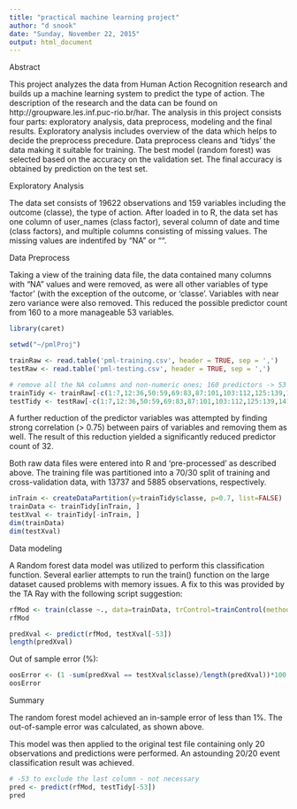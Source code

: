 ```yaml
---
title: "practical machine learning project"
author: "d snook"
date: "Sunday, November 22, 2015"
output: html_document
---
```


Abstract

This project analyzes the data from Human Action Recognition research and builds up a machine learning system to predict the type of action. The description of the research and the data can be found on http://groupware.les.inf.puc-rio.br/har.
The analysis in this project consists four parts: exploratory analysis, data preprocess, modeling and the final results. Exploratory analysis includes overview of the data which helps to decide the preprocess precedure. Data preprocess cleans and 'tidys' the data making it suitable for training. The best model (random forest) was selected based on the accuracy on the validation set. The final accuracy is obtained by prediction on the test set.


Exploratory Analysis

The data set consists of 19622 observations and 159 variables including the outcome (classe), the type of action. After loaded in to R, the data set has one column of user_names (class factor), several column of date and time (class factors), and multiple columns consisting of missing values. The missing values are indentifed by "NA" or "".


Data Preprocess

Taking a view of the training data file, the data contained many columns with "NA" values and were removed, as were all other variables of type 'factor' (with the exception of the outcome, or 'classe'. Variables with near zero variance were also removed. This reduced the possible predictor count from 160 to a more manageable 53 variables.

```r
library(caret)

setwd("~/pmlProj")

trainRaw <- read.table('pml-training.csv', header = TRUE, sep = ',')
testRaw <- read.table('pml-testing.csv', header = TRUE, sep = ',')

# remove all the NA columns and non-numeric ones; 160 predictors -> 53
trainTidy <- trainRaw[-c(1:7,12:36,50:59,69:83,87:101,103:112,125:139,141:150)]
testTidy <- testRaw[-c(1:7,12:36,50:59,69:83,87:101,103:112,125:139,141:150)]

```

A further reduction of the predictor variables was attempted by finding strong correlation (> 0.75) between pairs of variables and removing them as well. The result of this reduction yielded a significantly reduced predictor count of 32.

Both raw data files were entered into R and 'pre-processed' as described above.
The training file was partitioned into a 70/30 split of training and cross-validation data, with 13737 and 5885 observations, respectively.

```r
inTrain <- createDataPartition(y=trainTidy$classe, p=0.7, list=FALSE)
trainData <- trainTidy[inTrain, ]
testXval <- trainTidy[-inTrain, ]
dim(trainData)
dim(testXval)
```


Data modeling

A Random forest data model was utilized to perform this classification function. Several earlier attempts to run the train() function on the large dataset caused problems with memory issues. A fix to this was provided by the TA Ray with the following script suggestion: 

```r
rfMod <- train(classe ~., data=trainData, trControl=trainControl(method="cv", number=3))
rfMod
```


```r
predXval <- predict(rfMod, testXval[-53])
length(predXval)
```

Out of sample error (%):
```r
oosError <- (1 -sum(predXval == testXval$classe)/length(predXval))*100
oosError
```



Summary

The random forest model achieved an in-sample error of less than 1%.
The out-of-sample error was calculated, as shown above.

This model was then applied to the original test file containing only 20 observations and predictions were performed.
An astounding 20/20 event classification result was achieved.

```r
# -53 to exclude the last column - not necessary
pred <- predict(rfMod, testTidy[-53])
pred
```





